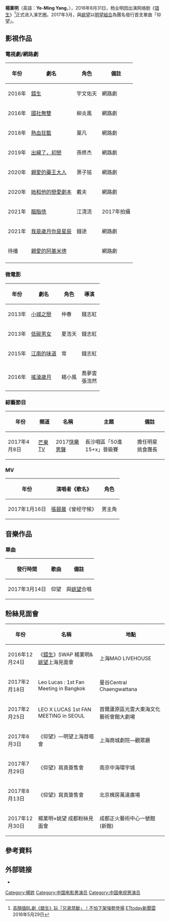 {{藝人
| 姓名     = 楊業明
| 類型     = 男演員
| 圖片     = 帅气满分！(杨业明) (1).jpg
| 圖片尺寸 = 
| 圖片簡介 = 
| 本名     = 
| 外文名   = 
| 外文     = 
| 羅馬拼音 = Yang Ye-Ming
| 英文名   = Leo
| 綽號     = 小明弟弟、楊水兒
| 其他藝名 = 
| 國籍     = {{PRC}} 
| 教育程度 = [[南京艺术学院|南京艺术学院]]表演系
| 民族     = [[漢族|漢族]] 
| 籍貫     = [[江蘇省|江蘇省]]
| 出生日期 = {{birth_date_and_age|1994|7|23}}
| 出生地點 = {{PRC}}[[江蘇省|江蘇省]][[揚州|揚州]]
| 逝世日期 = 
| 逝世地點 = 
| 職業     = [[演員|演員]]、[[歌手|歌手]]
| 語言     = [[漢語|漢語]]
| 宗教信仰 = 
| 配偶     = 
| 兒女     = 
| 演奏樂器 = 
| 出道作   = 《[[錯生|錯生]]》
| 出道日期 = 2016年
| 代表作   = 《[[錯生|錯生]]》
| 活躍年代 = 2016年-至今
| 唱片公司 = 
| 經紀公司 = [[華誼兄弟|華誼兄弟]]聚星文化
| 網站     = 
| 相關團體 = [[明望組合|明望組合]]
| 獎項     = 
| IMDb    = 
| 現任成員 = 
| 過往成員 = 
| 簽名     = 
}}
'''楊業明'''（英語：'''Ye-Ming Yang'''，{{bd|1994年|7月23日|}}），2016年8月31日，杨业明因出演网络剧《[[错生|错生]]》<REF>
[http://star.ettoday.net/news/707123 高顏值BL劇《錯生》玩「兄弟禁斷」！不怕下架強勢登場] {{Wayback|url=http://star.ettoday.net/news/707123 |date=20170305002402 }} [[ETtoday新聞雲|ETtoday新聞雲]] 2016年5月29日
</REF>正式进入演艺圈。2017年3月，與[[姚望_(演員)|姚望]]以[[明望組合|明望組合]]為團名發行首支單曲「仰望」。

==影視作品==

===電視劇/網路劇===
{| class="wikitable" width=40%
!年份!! 劇名!!角色!!備註
|-
|2016年||[[錯生|錯生]]||宇文佑天||網路劇
|-
|2016年||[[國社無雙|國社無雙]]||柳炎風||網路劇
|-
|2018年|| [[熱血狂籃|熱血狂籃]]||葉凡||網路劇
|-
|2019年||[[出線了，初戀|出線了，初戀]]||孫修杰||網路劇
|-
|2020年||[[亲爱的药王大人|親愛的藥王大人]]|| 萧子铭||網路劇
|-
|2020年|| [[她和他的戀愛劇本|她和他的戀愛劇本]]||戴夫||網路劇
|-
|2021年||  [[胭脂债|胭脂债]] || 江清流||2017年拍攝
|-
|2021年||  [[我是歲月你是星辰|我是歲月你是星辰]] || 錢途 ||網路劇
|-
|待播||[[親愛的阿基米德|親愛的阿基米德]]||  ||網路劇
|-
|}

===微電影===
{| class="wikitable" width=40%
!年份!!劇名!!角色!!導演
|-
|2013年||[[小城之戀|小城之戀]]||仲春||錢志紅
|-
|2013年||[[低碳男女|低碳男女]]||夏浩天||錢志紅
|-
|2015年||[[江南的味道|江南的味道]]||常||錢志紅
|-
|2016年||[[搖滾歲月_(2016)|搖滾歲月]]||楊小風||喬夢雲<br>張浩然
|}

=== 綜藝節目 ===
{| class="wikitable"
!年份!!頻道!!名稱!!主題!!備註
|-
|2017年4月8日||[[芒果TV|芒果TV]]||2017[[快樂男聲|快樂男聲]]||長沙唱區「50進15+x」晉級賽||擔任明星挑食團長
|}

=== MV ===
{| class="wikitable" width=40%
!年份!!演唱者《歌名》!!角色
|-
|2017年1月16日||[[張碧晨|張碧晨]]《曾经守候》||男主角
|}

== 音樂作品 ==
=== 單曲 ===
{| class="wikitable" width=40%
!發行時間!!歌曲!!備註
|-
|2017年3月14日||仰望||與[[姚望_(演員)|姚望]]合唱
|}

== 粉絲見面會 ==
{| class="wikitable"
!年份!!名稱!!地點
|-
|2016年12月24日||《[[錯生|錯生]]》SWAP 楊業明&[[姚望_(演員)|姚望]]上海見面會||上海MAO LIVEHOUSE
|-
|2017年2月18日||Leo Lucas : 1st Fan Meeting in Bangkok||曼谷Central Chaengwattana
|-
|2017年2月25日||LEO X LUCAS 1st FAN MEETING in SEOUL||首爾蘆原區光雲大東海文化藝術會館大劇場
|-
|2017年6月3日||《仰望》—明望上海首唱會||上海商城劇院—觀眾廳
|-
|2017年7月29日||《仰望》寫真簽售會 ||南京中海環宇城
|-
|2017年8月13日||《仰望》寫真簽售會 ||北京槐房萬達廣場
|-
|2017年12月30日||楊業明×姚望 成都粉絲見面會||成都正火藝術中心一號館(新館)
|}

== 參考資料 == 
{{reflist}}

== 外部链接 == 
*{{weibo|2828402514|楊業明}}

[[Category:楊姓|Category:楊姓]]
[[Category:中国电影男演员|Category:中国电影男演员]]
[[Category:中国电视男演员|Category:中国电视男演员]]